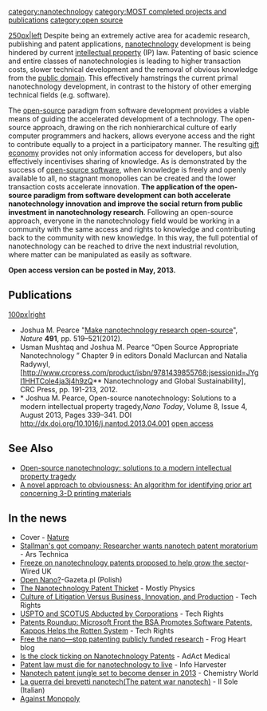 {{MOST}}
[[category:nanotechnology]]
[[category:MOST completed projects and publications]]
[[category:open source]]

[[image:open-nano.png|250px|left]] Despite being an extremely active area for academic research, publishing and patent applications, [[nanotechnology]] development is being hindered by current [[intellectual property]] (IP) law. Patenting of basic science and entire classes of nanotechnologies is leading to higher transaction costs, slower technical development and the removal of obvious knowledge from the [[public domain]]. This effectively hamstrings the current primal nanotechnology development, in contrast to the history of other emerging technical fields (e.g. software).

The [[open-source]] paradigm from software development provides a viable means of guiding the accelerated development of a technology. The open-source approach, drawing on the rich nonhierarchical culture of early computer programmers and hackers, allows everyone access and the right to contribute equally to a project in a participatory manner. The resulting [[gift economy]] provides not only information access for developers, but also effectively incentivises sharing of knowledge. As is demonstrated by the success of [[open-source software]], when knowledge is freely and openly available to all, no stagnant monopolies can be created and the lower transaction costs accelerate innovation. '''The application of the open-source paradigm from software development can both accelerate nanotechnology innovation and improve the social return from public investment in nanotechnology research'''. Following an open-source approach, everyone in the nanotechnology field would be working in a community with the same access and rights to knowledge and contributing back to the community with new knowledge. In this way, the full potential of nanotechnology can be reached to drive the next industrial revolution, where matter can be manipulated as easily as software.

'''Open access version can be posted in May, 2013.'''

==Publications==
[[image:nano-globe.png|100px|right]]
* Joshua M. Pearce "[http://dx.doi.org/10.1038/491519a Make nanotechnology research open-source]", ''Nature'' '''491''', pp. 519–521(2012).
* Usman Mushtaq and Joshua M. Pearce “Open Source Appropriate Nanotechnology ” Chapter 9 in editors Donald Maclurcan and Natalia Radywyl, [http://www.crcpress.com/product/isbn/9781439855768;jsessionid=JYgI1HHTCole4ja3j4h9zQ** Nanotechnology and Global Sustainability], CRC Press, pp. 191-213, 2012.
* * Joshua M. Pearce, Open-source nanotechnology: Solutions to a modern intellectual property tragedy,''Nano Today'', Volume 8, Issue 4, August 2013, Pages 339–341. DOI http://dx.doi.org/10.1016/j.nantod.2013.04.001 [http://www.academia.edu/4394269/Open-Source_Nanotechnology_Solutions_to_a_Modern_Intellectual_Property_Tragedy open access]

==See Also==
* [[Open-source nanotechnology: solutions to a modern intellectual property tragedy]]
* [[A novel approach to obviousness: An algorithm for identifying prior art concerning 3-D printing materials]]

== In the news ==
* Cover - [http://www.nature.com/nature/journal/v491/n7425/images/cover_nature.jpg Nature]
* [http://arstechnica.com/science/2012/11/stallmans-got-company-researcher-wants-nanotech-patent-moratorium/ Stallman's got company: Researcher wants nanotech patent moratorium ] - Ars Technica
* [http://www.wired.co.uk/news/archive/2012-11/23/professor-seeks-nanotech-patent-moratorium Freeze on nanotechnology patents proposed to help grow the sector]- Wired UK
* [http://next.gazeta.pl/next/1,114657,12900960,Open_Nano_.html Open Nano?]-Gazeta.pl (Polish)
* [http://mostlyphysics.wordpress.com/2012/11/22/the-nanotechnology-patent-thicket/ The Nanotechnology Patent Thicket] - Mostly Physics
* [http://techrights.org/2012/11/22/fox-in-the-hen-house/ Culture of Litigation Versus Business, Innovation, and Production] - Tech Rights
* [http://techrights.org/2012/11/23/uspto-and-scotus/ USPTO and SCOTUS Abducted by Corporations] - Tech Rights
* [http://techrights.org/2012/11/27/uspto-and-bsa/ Patents Roundup: Microsoft Front the BSA Promotes Software Patents, Kappos Helps the Rotten System] - Tech Rights
* [http://www.frogheart.ca/?p=8548 Free the nano—stop patenting publicly funded research] - Frog Heart blog
* [http://www.damienbove.com/2012/12/12/is-the-clock-ticking-on-nanotechnology-patents/ Is the clock ticking on Nanotechnology Patents] - AdAct Medical
* [http://infoharvester.com/science/patent-law-must-die-for-nanotechnology-to-live/ Patent law must die for nanotechnology to live] - Info Harvester
* [http://www.rsc.org/chemistryworld/2013/01/nanotechnology-patent-thicket-jungle-graphene-nanotubes Nanotech patent jungle set to become denser in 2013] - Chemistry World
* [http://www.ilsole24ore.com/art/tecnologie/2013-04-05/guerra-brevetti-nanotech-193203.shtml?uuid=Ab6UQgkH  La guerra dei brevetti nanotech(The patent war nanotech)] - Il Sole (Italian)
* [http://www.againstmonopoly.org/index.php?perm=805808000000000599 Against Monopoly]
